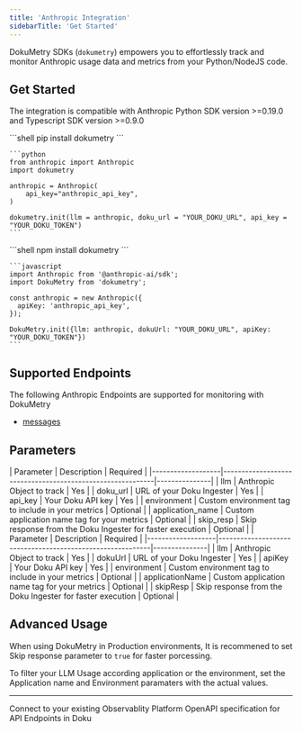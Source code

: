 ```yaml
---
title: 'Anthropic Integration'
sidebarTitle: 'Get Started'
---
```


DokuMetry SDKs (`dokumetry`) empowers you to effortlessly track and monitor Anthropic usage data and metrics from your Python/NodeJS code. 

## Get Started 

The integration is compatible with Anthropic Python SDK version >=0.19.0 and Typescript SDK version >=0.9.0

<Tabs>
  <Tab title="Python">
    ```shell
    pip install dokumetry
    ```

    ```python
    from anthropic import Anthropic
    import dokumetry

    anthropic = Anthropic(
        api_key="anthropic_api_key",
    )

    dokumetry.init(llm = anthropic, doku_url = "YOUR_DOKU_URL", api_key = "YOUR_DOKU_TOKEN")
    ```
  </Tab>
  <Tab title="Javascript">
    ```shell
    npm install dokumetry
    ```

    ```javascript
    import Anthropic from '@anthropic-ai/sdk';
    import DokuMetry from 'dokumetry';

    const anthropic = new Anthropic({
      apiKey: 'anthropic_api_key', 
    });

    DokuMetry.init({llm: anthropic, dokuUrl: "YOUR_DOKU_URL", apiKey: "YOUR_DOKU_TOKEN"})
    ```
  </Tab>
</Tabs>

## Supported Endpoints

The following Anthropic Endpoints are supported for monitoring with DokuMetry

- [messages](/latest/integrations/anthropic/examples/messages)

## Parameters
<Tabs>
  <Tab title="Python">
  | Parameter         | Description                                               | Required      |
  |-------------------|-----------------------------------------------------------|---------------|
  | llm               | Anthropic Object to track                                 | Yes           |
  | doku_url          | URL of your Doku Ingester                                 | Yes           |
  | api_key           | Your Doku API key                                         | Yes           |
  | environment       | Custom environment tag to include in your metrics         | Optional      |
  | application_name  | Custom application name tag for your metrics              | Optional      |
  | skip_resp         | Skip response from the Doku Ingester for faster execution | Optional      |
  </Tab>
  <Tab title="NodeJS">
  | Parameter         | Description                                               | Required      |
  |-------------------|-----------------------------------------------------------|---------------|
  | llm               | Anthropic Object to track                                 | Yes           |
  | dokuUrl           | URL of your Doku Ingester                                 | Yes           |
  | apiKey            | Your Doku API key                                         | Yes           |
  | environment       | Custom environment tag to include in your metrics         | Optional      |
  | applicationName   | Custom application name tag for your metrics              | Optional      |
  | skipResp          | Skip response from the Doku Ingester for faster execution | Optional      |
  </Tab>
</Tabs>

## Advanced Usage
When using DokuMetry in Production environments, It is recommened to set Skip response parameter to `true` for faster porcessing. 

To filter your LLM Usage according application or the environment, set the Application name and Environment paramaters with the actual values.

---

<CardGroup cols={2}>
<Card title="Connections" href="/latest/connections/intro" icon='link'>
Connect to your existing Observablity Platform
</Card>
<Card title="API Refernce" href="/latest/api-reference/introduction" icon='code'>
OpenAPI specification for API Endpoints in Doku 
</Card>
</CardGroup>